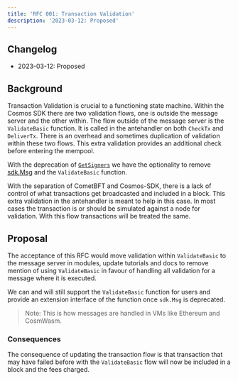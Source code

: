 ```yaml
---
title: 'RFC 001: Transaction Validation'
description: '2023-03-12: Proposed'
---
```

## Changelog

* 2023-03-12: Proposed

## Background

Transaction Validation is crucial to a functioning state machine. Within the Cosmos SDK there are two validation flows, one is outside the message server and the other within. The flow outside of the message server is the `ValidateBasic` function. It is called in the antehandler on both `CheckTx` and `DeliverTx`. There is an overhead and sometimes duplication of validation within these two flows. This extra validation provides an additional check before entering the mempool.

With the deprecation of [`GetSigners`](https://github.com/cosmos/cosmos-sdk/issues/11275) we have the optionality to remove [sdk.Msg](https://github.com/cosmos/cosmos-sdk/blob/16a5404f8e00ddcf8857c8a55dca2f7c109c29bc/types/tx_msg.go#L16) and the `ValidateBasic` function.

With the separation of CometBFT and Cosmos-SDK, there is a lack of control of what transactions get broadcasted and included in a block. This extra validation in the antehandler is meant to help in this case. In most cases the transaction is or should be simulated against a node for validation. With this flow transactions will be treated the same.

## Proposal

The acceptance of this RFC would move validation within `ValidateBasic` to the message server in modules, update tutorials and docs to remove mention of using `ValidateBasic` in favour of handling all validation for a message where it is executed.

We can and will still support the `ValidateBasic` function for users and provide an extension interface of the function once `sdk.Msg` is deprecated.

> Note: This is how messages are handled in VMs like Ethereum and CosmWasm.

### Consequences

The consequence of updating the transaction flow is that transaction that may have failed before with the `ValidateBasic` flow will now be included in a block and the fees charged.
